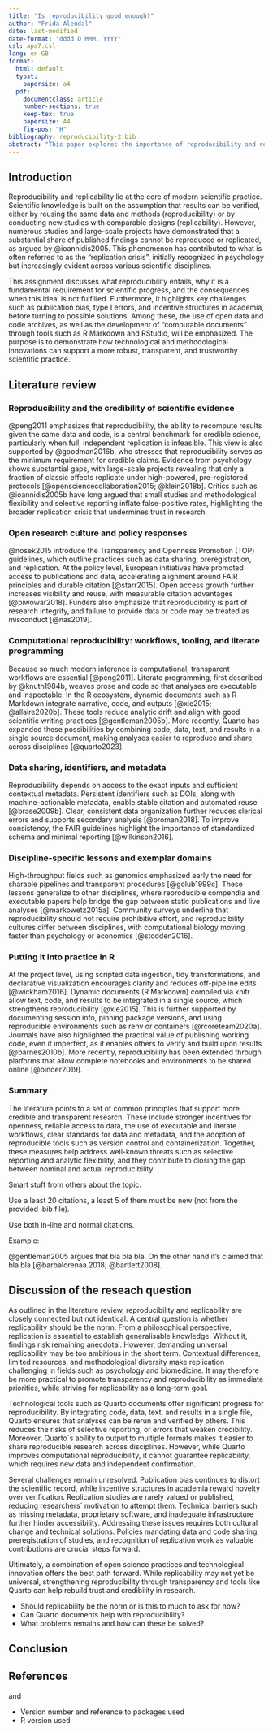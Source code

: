 ```yaml
---
title: "Is reproducibility good enough?"
author: "Frida Alendal"
date: last-modified
date-format: "dddd D MMM, YYYY"
csl: apa7.csl
lang: en-GB
format:
  html: default
  typst:
    papersize: a4
  pdf:
    documentclass: article
    number-sections: true
    keep-tex: true
    papersize: A4
    fig-pos: "H"
bibliography: reproducibility-2.bib
abstract: "This paper explores the importance of reproducibility and replicability in scientific research. It reviews key challenges such as publication bias, type I errors, and the replication crisis, while also considering solutions including open science practices and computable documents like Quarto. The discussion argues that replicability is an aspirational goal, but reproducibility must serve as the minimum standard to maintain credibility and trust in science." 
---
```



## Introduction
Reproducibility and replicability lie at the core of modern scientific practice. Scientific knowledge is built on the assumption that results can be verified, either by reusing the same data and methods (reproducibility) or by conducting new studies with comparable designs (replicability). However, numerous studies and large-scale projects have demonstrated that a substantial share of published findings cannot be reproduced or replicated, as argued by @ioannidis2005. This phenomenon has contributed to what is often referred to as the "replication crisis", initially recognized in psychology but increasingly evident across various scientific disciplines.

This assignment discusses what reproducibility entails, why it is a fundamental requirement for scientific progress, and the consequences when this ideal is not fulfilled. Furthermore, it highlights key challenges such as publication bias, type I errors, and incentive structures in academia, before turning to possible solutions. Among these, the use of open data and code archives, as well as the development of "computable documents" through tools such as R Markdown and RStudio, will be emphasized. The purpose is to demonstrate how technological and methodological innovations can support a more robust, transparent, and trustworthy scientific practice.


## Literature review

### Reproducibility and the credibility of scientific evidence
@peng2011 emphasizes that reproducibility, the ability to recompute results given the same data and code, is a central benchmark for credible science, particularly when full, independent replication is infeasible. This view is also supported by @goodman2016b, who stresses that reproducibility serves as the minimum requirement for credible claims. Evidence from psychology shows substantial gaps, with large-scale projects revealing that only a fraction of classic effects replicate under high-powered, pre-registered protocols [@opensciencecollaboration2015; @klein2018b]. Critics such as @ioannidis2005b have long argued that small studies and methodological flexibility and selective reporting inflate false-positive rates, highlighting the broader replication crisis that undermines trust in research. 

### Open research culture and policy responses
@nosek2015 introduce the Transparency and Openness Promotion (TOP) guidelines, which outline practices such as data sharing, preregistration, and replication. At the policy level, European initiatives have promoted access to publications and data, accelerating alignment around FAIR principles and durable citation [@starr2015]. Open access growth further increases visibility and reuse, with measurable citation advantages [@piwowar2018]. Funders also emphasize that reproducibility is part of research integrity, and failure to provide data or code may be treated as misconduct [@nas2019].

### Computational reproducibility: workflows, tooling, and literate programming
Because so much modern inference is computational, transparent workflows are essential [@peng2011]. Literate programming, first described by @knuth1984b, weaves prose and code so that analyses are executable and inspectable. In the R ecosystem, dynamic documents such as R Markdown integrate narrative, code, and outputs [@xie2015; @allaire2020b]. These tools reduce analytic drift and align with good scientific writing practices [@gentleman2005b]. More recently, Quarto has expanded these possibilities by combining code, data, text, and results in a single source document, making analyses easier to reproduce and share across disciplines [@quarto2023].

### Data sharing, identifiers, and metadata
Reproducibility depends on access to the exact inputs and sufficient contextual metadata. Persistent identifiers such as DOIs, along with machine-actionable metadata, enable stable citation and automated reuse [@brase2009b]. Clear, consistent data organization further reduces clerical errors and supports secondary analysis [@broman2018]. To improve consistency, the FAIR guidelines highlight the importance of standardized schema and minimal reporting [@wilkinson2016]. 

### Discipline-specific lessons and exemplar domains
High-throughput fields such as genomics emphasized early the need for sharable pipelines and transparent procedures [@golub1999c]. These lessons generalize to other disciplines, where reproducible compendia and executable papers help bridge the gap between static publications and live analyses [@markowetz2015a]. Community surveys underline that reproducibility should not require prohibitive effort, and reproducibility cultures differ between disciplines, with computational biology moving faster than psychology or economics [@stodden2016].

### Putting it into practice in R
At the project level, using scripted data ingestion, tidy transformations, and declarative visualization encourages clarity and reduces off-pipeline edits [@wickham2016]. Dynamic documents (R Markdown) compiled via knitr allow text, code, and results to be integrated in a single source, which strengthens reproducibility [@xie2015]. This is further supported by documenting session info, pinning package versions, and using reproducible environments such as renv or containers [@rcoreteam2020a]. Journals have also highlighted the practical value of publishing working code, even if imperfect, as it enables others to verify and build upon results [@barnes2010b]. More recently, reproducibility has been extended through platforms that allow complete notebooks and environments to be shared online [@binder2019].

### Summary
The literature points to a set of common principles that support more credible and transparent research. These include stronger incentives for openness, reliable access to data, the use of executable and literate workflows, clear standards for data and metadata, and the adoption of reproducible tools such as version control and containerization. Together, these measures help address well-known threats such as selective reporting and analytic flexibility, and they contribute to closing the gap between nominal and actual reproducibility. 



Smart stuff from others about the topic.

Use a least 20 citations, a least 5 of them must be new (not from the provided .bib file).

Use both in-line and normal citations.

Example:

@gentleman2005 argues that bla bla bla.
On the other hand it's claimed that bla bla [@barbalorenaa.2018; @bartlett2008].

## Discussion of the reseach question
As outlined in the literature review, reproducibility and replicability are closely connected but not identical. A central question is whether replicability should be the norm. From a philosophical perspective, replication is essential to establish generalisable knowledge. Without it, findings risk remaining anecdotal. However, demanding universal replicability may be too ambitious in the short term. Contextual differences, limited resources, and methodological diversity make replication challenging in fields such as psychology and biomedicine. It may therefore be more practical to promote transparency and reproducibility as immediate priorities, while striving for replicability as a long-term goal. 

Technological tools such as Quarto documents offer significant progress for reproducibility. By integrating code, data, text, and results in a single file, Quarto ensures that analyses can be rerun and verified by others. This reduces the risks of  selective reporting, or errors that weaken credibility. Moreover, Quarto´s ability to output to multiple formats makes it easier to share reproducible research across disciplines. However, while Quarto improves computational reproducibility, it cannot guarantee replicability, which requires new data and independent confirmation. 

Several challenges remain unresolved. Publication bias continues to distort the scientific record, while incentive structures in academia reward novelty over verification. Replication studies are rarely valued or published, reducing researchers´ motivation to attempt them. Technical barriers such as missing metadata, proprietary software, and inadequate infrastructure further hinder accessibility. Addressing these issues requires both cultural change and technical solutions. Policies mandating data and code sharing, preregistration of studies, and recognition of replication work as valuable contributions are crucial steps forward.

Ultimately, a combination of open science practices and technological innovation offers the best path forward. While replicability may not yet be universal, strengthening reproducibility through transparency and tools like Quarto can help rebuild trust and credibility in research.



-   Should replicability be the norm or is this to much to ask for now?
-   Can Quarto documents help with reproducibility?
-   What problems remains and how can these be solved?

## Conclusion



## References

and

-   Version number and reference to packages used
-   R version used

